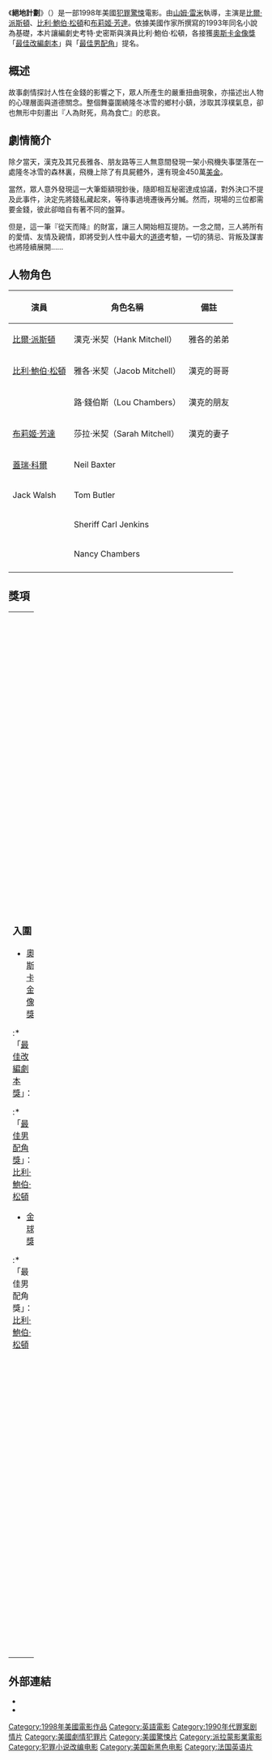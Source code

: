 {{noteTA
|T=zh-tw:絕地計劃; zh-hk:橫財三分驚; zh-cn:简单计划;
|G1=Show
|1=zh-tw:絕地計劃; zh-hk:橫財三分驚; zh-cn:简单计划;
}}
{{Infobox Film
|  name               = 絕地計劃
|  original_name      = ''A Simple Plan''
|  image              = A Simple Plan.jpg
|  caption            = 美國版電影海報
|  director           = [[山姆·雷米|山姆·雷米]]
|  producer           = {{link-en|亞當·施羅德|Adam Schroeder}}<br />{{link-en|詹姆斯·傑克斯|James Jacks}}
|  writer             = {{link-en|史考特·史密斯|Scott Smith (author)}}
|  based_on        = ''{{link-en|A Simple Plan (novel)|A Simple Plan (novel)|A Simple Plan}}''<br />作者－史考特·史密斯
|  starring           = [[比爾·派斯頓|比爾·派斯頓]]<br>[[比利·鮑伯·松頓|比利·鮑伯·松頓]]<br>[[布莉姬·芳達|布莉姬·芳達]]
|  music              = [[丹尼·葉夫曼|丹尼·葉夫曼]]
|  cinematography     = Alar Kivilo
|  editing            = Arthur Coburn<br />Eric L. Beason
|  production_company = {{link-en|Mutual Film Company|Mutual Film Company}}<br />{{link-en|Savoy Pictures|Savoy Pictures}}
|  distributor        = [[派拉蒙電影公司|派拉蒙影業]]
|  released           = {{USA}}1998年12月11日<br />{{TWN}}1999年4月17日<br />{{HKG}}1999年9月2日
|  runtime            = 121分鐘
|  country            = {{USA}}
|  language           = [[英語|英語]]
|  awards             = 
|  budget             = $17,000,000美元
|  gross              = $16,316,273美元<span style="font-size:smaller;">（美國）</span>
|  amg_id             = 1:173504
|  imdb_id            = 0120324
|  preceded_by        =
|  followed_by        = 
| tw_name = 絕地計劃
| hk_name = 橫財三分驚
| cn_name = 简单计划
}}
《'''絕地計劃'''》（{{lang-en|'''''A Simple Plan'''''}}）是一部1998年美國[[犯罪片|犯罪]][[驚悚|驚悚]]電影。由[[山姆·雷米|山姆·雷米]]執導，主演是[[比爾·派斯頓|比爾·派斯頓]]、[[比利·鮑伯·松頓|比利·鮑伯·松頓]]和[[布莉姬·芳達|布莉姬·芳達]]。依據美國作家{{link-en|史考特·史密斯|Scott Smith (author)}}所撰寫的1993年同名小說為基礎，本片讓編劇史考特·史密斯與演員比利·鮑伯·松頓，各接獲[[奧斯卡金像獎|奧斯卡金像獎]]「[[奧斯卡最佳改編劇本獎|最佳改編劇本]]」與「[[奧斯卡最佳男配角獎|最佳男配角]]」提名。 

== 概述 ==
故事劇情探討人性在金錢的影響之下，眾人所產生的嚴重扭曲現象，亦描述出人物的心理層面與道德關念。整個舞臺圍繞隆冬冰雪的鄉村小鎮，涉取其淳樸氣息，卻也無形中刻畫出『人為財死，鳥為食亡』的悲哀。

== 劇情簡介 ==
除夕當天，漢克及其兄長雅各、朋友路等三人無意間發現一架小飛機失事墜落在一處隆冬冰雪的森林裏，飛機上除了有具屍體外，還有現金450萬[[美金|美金]]。

當然，眾人意外發現這一大筆鉅額現鈔後，隨即相互秘密達成協議，對外決口不提及此事件，決定先將錢私藏起來，等待事過境遷後再分贓。然而，現場的三位都需要金錢，彼此卻暗自有著不同的盤算。

但是，這一筆『從天而降』的財富，讓三人開始相互提防。一念之間，三人將所有的愛情、友情及親情，即將受到人性中最大的[[道德|道德]]考驗，一切的猜忌、背叛及謀害也將陸續展開……

== 人物角色 ==
{| class="wikitable" 
|- 
! 演員 || 角色名稱 || 備註
|-
| [[比爾·派斯頓|比爾·派斯頓]] || 漢克·米契（Hank Mitchell） || 雅各的弟弟
|-
| [[比利·鮑伯·松頓|比利·鮑伯·松頓]] || 雅各·米契（Jacob Mitchell） || 漢克的哥哥
|-
| {{link-en|布蘭特·布利斯科|Brent Briscoe}} || 路·錢伯斯（Lou Chambers） || 漢克的朋友
|-
| [[布莉姬·芳達|布莉姬·芳達]] || 莎拉·米契（Sarah Mitchell） || 漢克的妻子
|-
| [[蓋瑞·科爾|蓋瑞·科爾]] || Neil Baxter ||
|-
| Jack Walsh || Tom Butler ||
|-
| {{link-en|Chelcie Ross|Chelcie Ross}} || Sheriff Carl Jenkins ||
|-
| {{link-en|貝琪·安·貝克|Becky Ann Baker}} || Nancy Chambers ||
|-
|}

== 獎項 ==
{| border="0" cellspacing="1" width="100%"
|-----
| width="50%" valign="top" |
=== 入圍 ===
*[[奧斯卡金像獎|奧斯卡金像獎]]
:*「[[奧斯卡最佳改編劇本獎|最佳改編劇本獎]]」：{{link-en|史考特·史密斯|Scott Smith (author)}}
:*「[[奧斯卡最佳男配角獎|最佳男配角獎]]」：[[比利·鮑伯·松頓|比利·鮑伯·松頓]]
*[[金球獎|金球獎]]
:*「最佳男配角獎」：[[比利·鮑伯·松頓|比利·鮑伯·松頓]]
| width="50%" valign="top" |

=== 榮獲 ===
*[[美國國家影評人協會|美國國家影評人協會]]
:*「年度十大佳片」
*[[洛杉磯影評人協會|洛杉磯影評人協會]]
:*「最佳男配角獎」：比利·鮑伯·松頓
*[[波士頓影評人協會|波士頓影評人協會]]
:*「最佳男配角獎」：比利·鮑伯·松頓
*[[美國廣播影評人協會|美國廣播影評人協會]]
:*「年度十大佳片」
:*「最佳改編劇本獎」：史考特·史密斯
:*「最佳男配角獎」：比利·鮑伯·松頓
|}

== 外部連結 ==
*{{imdb title|0120324|絕地計劃}}
*{{mojo title|simpleplan%A0|絕地計劃}}


{{山姆·雷米}}
{{DEFAULTSORT:Simple Plan, A}}
[[Category:1998年美國電影作品|Category:1998年美國電影作品]]
[[Category:英語電影|Category:英語電影]]
[[Category:1990年代罪案剧情片|Category:1990年代罪案剧情片]]
[[Category:美國劇情犯罪片|Category:美國劇情犯罪片]]
[[Category:美國驚悚片|Category:美國驚悚片]]
[[Category:派拉蒙影業電影|Category:派拉蒙影業電影]]
[[Category:犯罪小说改编电影|Category:犯罪小说改编电影]]
[[Category:美国新黑色电影|Category:美国新黑色电影]]
[[Category:法国英语片|Category:法国英语片]]